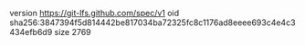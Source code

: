version https://git-lfs.github.com/spec/v1
oid sha256:3847394f5d814442be817034ba72325fc8c1176ad8eeee693c4e4c3434efb6d9
size 2769
